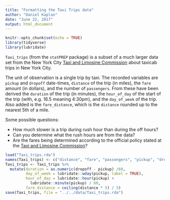 ```yaml
---
title: "Formatting the Taxi Trips data"
author: "Daniel Kaplan"
date: "June 22, 2017"
output: html_document
---
```


```r
knitr::opts_chunk$set(echo = TRUE)
library(tidyverse)
library(lubridate)
```

`Taxi_trips` (from the `statPREP` package) is a subset of a much larger data set from the New York City [Taxi and Limosine Commission](http://www.nyc.gov/html/tlc/html/passenger/taxicab_rate.shtml) about taxicab trips in New York City. 

The unit of observation is a single trip by taxi. The recorded variables are `pickup` and `dropoff` date-times, `distance` of the trip (in miles), the `fare` amount (in dollars), and the number of `passengers`.  From these have been derived the `duration` of the trip (in minutes), the `hour_of_day` of the start of the trip (with, e.g. 16.5 meaning 4:30pm), and the `day_of_week` of the trip. Also added is the `fare_distance`, which is the `distance` rounded up to the nearest 5th of a mile.

Some possible questions:

- How much slower is a trip during rush hour than during the off hours?
- Can you determine what the rush hours are from the data?
- Are the fares being determined according to the official policy stated at the [Taxi and Limosine Commission](http://www.nyc.gov/html/tlc/html/passenger/taxicab_rate.shtml)?


```r
load("Taxi_trips.rda")
names(Taxi_trips) <- c("distance", "fare", "passengers", "pickup", "dropoff")
Taxi_trips <- Taxi_trips %>%
  mutate(duration = as.numeric(dropoff - pickup) /60,
         day_of_week = lubridate::wday(pickup, label = TRUE),
         hour_of_day = lubridate::hour(pickup) + 
           lubridate::minute(pickup) / 60,
         fare_distance = ceiling(distance * 5) / 5)
save(Taxi_trips, file = "../../data/Taxi_trips.rda")
```
